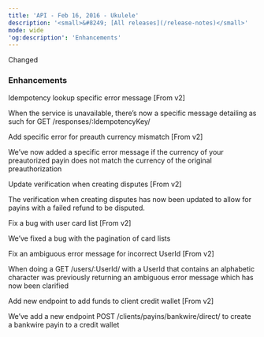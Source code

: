 ```yaml
---  
title: 'API - Feb 16, 2016 - Ukulele'  
description: '<small>&#8249; [All releases](/release-notes)</small>'  
mode: wide  
'og:description': 'Enhancements'  
---  
```

  
  <div class="pill pill-blue rn-pill">Changed</div> 
  
### Enhancements  

Idempotency lookup specific error message [From v2]  

When the service is unavailable, there’s now a specific message detailing as such for GET /responses/:IdempotencyKey/  

Add specific error for preauth currency mismatch [From v2]  

We’ve now added a specific error message if the currency of your preautorized payin does not match the currency of the original preauthorization  

Update verification when creating disputes [From v2]  

The verification when creating disputes has now been updated to allow for payins with a failed refund to be disputed.  

Fix a bug with user card list [From v2]  

We’ve fixed a bug with the pagination of card lists  

Fix an ambiguous error message for incorrect UserId [From v2]  

When doing a GET /users/:UserId/ with a UserId that contains an alphabetic character was previously returning an ambiguous error message which has now been clarified  

Add new endpoint to add funds to client credit wallet [From v2]  

We’ve add a new endpoint POST /clients/payins/bankwire/direct/ to create a bankwire payin to a credit wallet